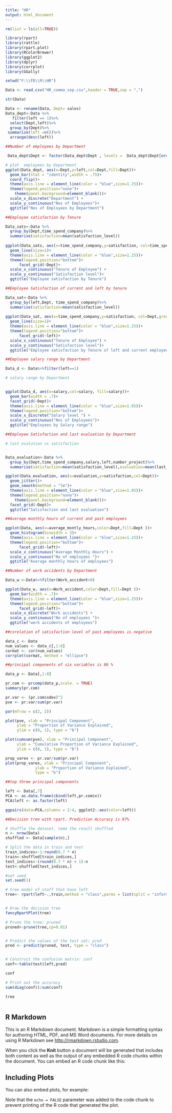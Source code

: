 ---
title: "HR"
output: html_document
---


```{r}
rm(list = ls(all=TRUE))
```

```{r}
library(rpart)
library(rattle)
library(rpart.plot)
library(RColorBrewer)
library(ggplot2)
library(dplyr)
library(corrplot)
library(GGally)
```

```{r}
setwd("F:\\FD\\R\\HR")
```

```{r}
Data <- read.csv("HR_comma_sep.csv",header = TRUE,sep = ",")

```

```{r}
str(Data)
```
```{r}
Data <- rename(Data, Dept= sales)
Data_dept<-Data %>%
   filter(left == 1)%>%
  select(Dept,left)%>%
  group_by(Dept)%>%
 summarize(left =n())%>%
  arrange(desc(left))
```

```{r}
##Number of employees by Department

 Data_dept$Dept <- factor(Data_dept$Dept , levels =  Data_dept$Dept[order(Data_dept$left)])

# plot  employees by Department
ggplot(Data_dept, aes(x=Dept,y=left,col=Dept,fill=Dept))+
  geom_bar(stat = "identity",width = .75)+
  coord_flip()+
  theme(axis.line = element_line(color = "blue",size=1.25))+
  theme(legend.position="none")+
    theme(panel.background=element_blank())+
  scale_x_discrete("Department") + 
  scale_y_continuous("Nos of Employees")+
  ggtitle("Nos of Employees by Department")
```

```{r}
##Employee satisfaction by Tenure

Data_sats<-Data %>%
  group_by(Dept,time_spend_company)%>%
  summarise(satisfaction=mean(satisfaction_level))
  
ggplot(Data_sats, aes(x=time_spend_company,y=satisfaction, col=time_spend_company,fill=time_spend_company))+
  geom_line(size=1)+
  theme(axis.line = element_line(color = "blue",size=1.25))+
  theme(legend.position="bottom")+
      facet_grid(~Dept)+
  scale_x_continuous("Tenure of Employee") + 
  scale_y_continuous("Satisfaction level")+
  ggtitle("Employee satisfaction by Tenure")
```

```{r}
##Employee Satisfaction of current and left by tenure

Data_sat<-Data %>%
  group_by(left,Dept, time_spend_company)%>%
  summarise(satisfaction=mean(satisfaction_level))
  
ggplot(Data_sat, aes(x=time_spend_company,y=satisfaction, col=Dept,group=Dept))+
  geom_line(size=1)+
  theme(axis.line = element_line(color = "blue",size=1.25))+
  theme(legend.position="bottom")+
      facet_grid(~left)+
  scale_x_continuous("Tenure of Employee") + 
  scale_y_continuous("Satisfaction level")+
  ggtitle("Employee satisfaction by Tenure of left and current employees")
```

```{r}
##Employee salary range by Department

Data_d <- Data%>%filter(left==1)

# salary range by Department


ggplot(Data_d, aes(x=salary,col=salary, fill=salary))+
  geom_bar(width = .7)+
  facet_grid(~Dept)+
  theme(axis.line = element_line(color = "blue",size=1.05))+
  theme(legend.position="bottom")+
  scale_x_discrete("Salary level ") + 
  scale_y_continuous("Nos of Employees")+
  ggtitle("Employees by Salary range")
```

```{r}
##Employee Satisfaction and last evaluation by Department

# last evalution vs satisfaction


Data_evaluation<-Data %>%
  group_by(Dept,time_spend_company,salary,left,number_project)%>%
  summarise(satisfaction=mean(satisfaction_level),evaluation=mean(last_evaluation))

ggplot(Data_evaluation, aes(x=evaluation,y=satisfaction,col=Dept))+
  geom_jitter()+
  geom_smooth(method = "lm")+
  theme(axis.line = element_line(color = "blue",size=1.05))+
  theme(legend.position="none")+
    theme(panel.background=element_blank())+
  facet_grid(~Dept)+
  ggtitle("Satisfaction and last evaluation")

```

```{r}
##Average monthly hours of current and past employees

ggplot(Data, aes(x=average_montly_hours,color=Dept,fill=Dept ))+
  geom_histogram(binwidth = 3)+
  theme(axis.line = element_line(color = "blue",size=1.25))+
  theme(legend.position="bottom")+
      facet_grid(~left)+
  scale_x_continuous("Average Monthly Hours") + 
  scale_y_continuous("No of employees ")+
  ggtitle("Average monthly hours of employees")

```

```{r}
##Number of work accidents by Department

Data_w <-Data%>%filter(Work_accident>0)

ggplot(Data_w, aes(x=Work_accident,color=Dept,fill=Dept ))+
  geom_bar(width = .7)+
  theme(axis.line = element_line(color = "blue",size=1.25))+
  theme(legend.position="bottom")+
      facet_grid(~left)+
  scale_x_discrete("Work accidents") + 
  scale_y_continuous("No of employees ")+
  ggtitle("work accidents of employees")
```

```{r}
##corelation of satisfaction level of past employees is negative

data_c <- Data
num_values <- data_c[,1:8]
cormat <- cor(num_values)
corrplot(cormat, method = "ellipse")
```

```{r}
##principal components of six variables is 86 %

data_p <- Data[,1:8]

pr.com <- prcomp(data_p,scale. = TRUE)
summary(pr.com)
```

```{r}
pr.var <- (pr.com$sdev)^2
pve <- pr.var/sum(pr.var)

par(mfrow = c(2, 2))

plot(pve, xlab = "Principal Component",
     ylab = "Proportion of Variance Explained",
     ylim = c(0, 1), type = "b")

plot(cumsum(pve), xlab = "Principal Component",
     ylab = "Cumulative Proportion of Variance Explained",
     ylim = c(0, 1), type = "b")

prop_varex <- pr.var/sum(pr.var)
plot(prop_varex, xlab = "Principal Component",
             ylab = "Proportion of Variance Explained",
             type = "b")
```

```{r}
##top three principal components

left <- Data[,7]
PCA <- as.data.frame(cbind(left,pr.com$x))
PCA$left <- as.factor(left)

ggpairs(data=PCA,columns = 2:4, ggplot2::aes(color=left))

```

```{r}
##Decision tree with rpart. Prediction Accuracy is 97%

# Shuffle the dataset, name the result shuffled
n <- nrow(Data)
shuffled <- Data[sample(n),]

# Split the data in train and test
train_indices<-1:round(0.7 * n)
train<-shuffled[train_indices,]
test_indices<-(round(0.7 * n) + 1):n
test<-shuffled[test_indices,]

#set seed 
set.seed(1)

# tree model of staff that have left
tree<- rpart(left~.,train,method = "class",parms = list(split = "information"))


# Draw the decision tree
fancyRpartPlot(tree)

```

```{r}
# Prune the tree: pruned
pruned<-prune(tree,cp=0.01)


# Predict the values of the test set: pred
pred <- predict(pruned, test, type = "class")


# Construct the confusion matrix: conf
conf<-table(test$left,pred)

conf
```

```{r}
# Print out the accuracy
sum(diag(conf))/sum(conf)

```

```{r}
tree
```

```{r}

```

## R Markdown

This is an R Markdown document. Markdown is a simple formatting syntax for authoring HTML, PDF, and MS Word documents. For more details on using R Markdown see <http://rmarkdown.rstudio.com>.

When you click the **Knit** button a document will be generated that includes both content as well as the output of any embedded R code chunks within the document. You can embed an R code chunk like this:



## Including Plots

You can also embed plots, for example:



Note that the `echo = FALSE` parameter was added to the code chunk to prevent printing of the R code that generated the plot.

